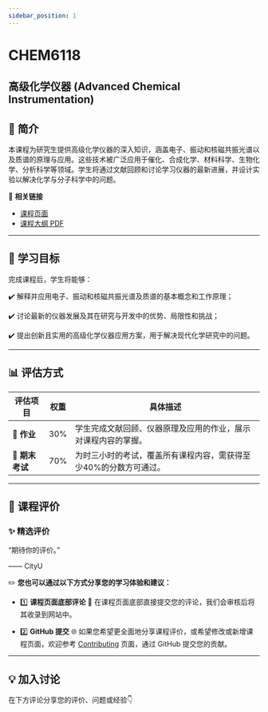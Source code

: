 ```yaml
---
sidebar_position: 1
---
```


# CHEM6118
## 高级化学仪器 (Advanced Chemical Instrumentation)

## **📘 简介**
本课程为研究生提供高级化学仪器的深入知识，涵盖电子、振动和核磁共振光谱以及质谱的原理与应用。这些技术被广泛应用于催化、合成化学、材料科学、生物化学、分析科学等领域。学生将通过文献回顾和讨论学习仪器的最新进展，并设计实验以解决化学与分子科学中的问题。

🔗 **相关链接**
- [课程页面](https://www.cityu.edu.hk/catalogue/pg/202425/course/CHEM6118.htm)
- [课程大纲 PDF](https://www.cityu.edu.hk/catalogue/pg/202425/course/CHEM6118.pdf)

---

## **🎯 学习目标**

完成课程后，学生将能够：

✔️ 解释并应用电子、振动和核磁共振光谱及质谱的基本概念和工作原理；

✔️ 讨论最新的仪器发展及其在研究与开发中的优势、局限性和挑战；

✔️ 提出创新且实用的高级化学仪器应用方案，用于解决现代化学研究中的问题。

---

## **📊 评估方式**

| **评估项目**                 | **权重** | **具体描述**                                                                                       |
|-----------------------------|---------|---------------------------------------------------------------------------------------------------|
| **📂 作业**                  | 30%      | 学生完成文献回顾、仪器原理及应用的作业，展示对课程内容的掌握。                                               |
| **📝 期末考试**              | 70%      | 为时三小时的考试，覆盖所有课程内容，需获得至少40%的分数方可通过。                                           |

---

## **💬 课程评价**

### ✨ **精选评价**
<div className={commentStyles.commentBox}>
    <p className={commentStyles.commentText}>
        “期待你的评价。”
    </p>
    <p className={commentStyles.commentAuthor}>—— CityU</p>
</div>

✏️ **您也可以通过以下方式分享您的学习体验和建议：**

- 1️⃣ **课程页面底部评论**
💬 在课程页面底部直接提交您的评论，我们会审核后将其收录到网站中。

- 2️⃣ **GitHub 提交**
🌐 如果您希望更全面地分享课程评价，或希望修改或新增课程页面，欢迎参考 [Contributing](/contributing) 页面，通过 GitHub 提交您的贡献。

---

## **💡 加入讨论**

在下方评论分享您的评价、问题或经验👇
<Utterances />